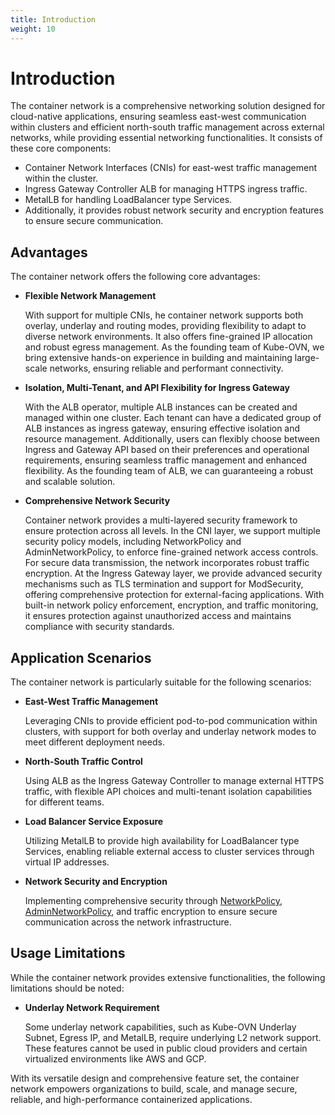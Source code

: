 ```yaml
---
title: Introduction
weight: 10
---
```


# Introduction

The container network is a comprehensive networking solution designed for cloud-native applications, ensuring seamless east-west communication within clusters and efficient north-south traffic management across external networks,
while providing essential networking functionalities. It consists of these core components:

- Container Network Interfaces (CNIs) for east-west traffic management within the cluster.
- Ingress Gateway Controller ALB for managing HTTPS ingress traffic.
- MetalLB for handling LoadBalancer type Services.
- Additionally, it provides robust network security and encryption features to ensure secure communication.

## Advantages

The container network offers the following core advantages:

- **Flexible Network Management**

  With support for multiple CNIs, he container network supports both overlay, underlay and routing modes, providing flexibility to adapt to diverse network environments.
  It also offers fine-grained IP allocation and robust egress management. As the founding team of Kube-OVN, we bring extensive hands-on experience in building and maintaining large-scale networks,
  ensuring reliable and performant connectivity.

- **Isolation, Multi-Tenant, and API Flexibility for Ingress Gateway**

  With the ALB operator, multiple ALB instances can be created and managed within one cluster.
  Each tenant can have a dedicated group of ALB instances as ingress gateway, ensuring effective isolation and resource management.
  Additionally, users can flexibly choose between Ingress and Gateway API based on their preferences and operational requirements, ensuring seamless traffic management and enhanced flexibility.
  As the founding team of ALB, we can guaranteeing a robust and scalable solution.

- **Comprehensive Network Security**

  Container network provides a multi-layered security framework to ensure protection across all levels. In the CNI layer, we support multiple security policy models, including NetworkPolicy and AdminNetworkPolicy, to enforce fine-grained network access controls.
  For secure data transmission, the network incorporates robust traffic encryption.
  At the Ingress Gateway layer, we provide advanced security mechanisms such as TLS termination and support for ModSecurity, offering comprehensive protection for external-facing applications.
  With built-in network policy enforcement, encryption, and traffic monitoring, it ensures protection against unauthorized access and maintains compliance with security standards.

## Application Scenarios

The container network is particularly suitable for the following scenarios:

- **East-West Traffic Management**

  Leveraging CNIs to provide efficient pod-to-pod communication within clusters, with support for both overlay and underlay network modes to meet different deployment needs.

- **North-South Traffic Control**

  Using ALB as the Ingress Gateway Controller to manage external HTTPS traffic, with flexible API choices and multi-tenant isolation capabilities for different teams.

- **Load Balancer Service Exposure**

  Utilizing MetalLB to provide high availability for LoadBalancer type Services, enabling reliable external access to cluster services through virtual IP addresses.

- **Network Security and Encryption**

  Implementing comprehensive security through [NetworkPolicy](./functions/configure_network_policy.mdx), [AdminNetworkPolicy](./functions/admin_network_policy.mdx), and traffic encryption to ensure secure communication across the network infrastructure.

## Usage Limitations

While the container network provides extensive functionalities, the following limitations should be noted:

- **Underlay Network Requirement**

  Some underlay network capabilities, such as Kube-OVN Underlay Subnet, Egress IP, and MetalLB, require underlying L2 network support.
  These features cannot be used in public cloud providers and certain virtualized environments like AWS and GCP.

With its versatile design and comprehensive feature set, the container network empowers organizations to build, scale, and manage secure, reliable, and high-performance containerized applications.
